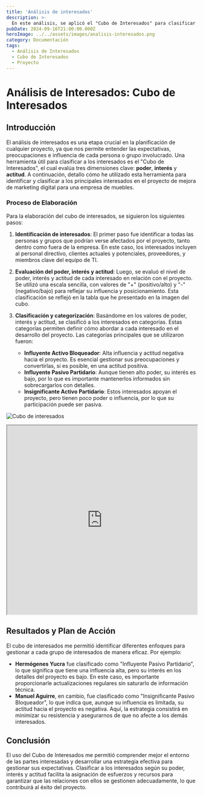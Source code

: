 ```yaml
---
title: 'Análisis de interesados'
description: >-
  En este análisis, se aplicó el "Cubo de Interesados" para clasificar a los actores clave en función de su poder, interés y actitud, lo que permitió identificar estrategias específicas para cada uno y garantizar una gestión eficiente del proyecto.
pubDate: 2024-09-16T21:00:00.000Z
heroImage: ../../assets/images/analisis-interesados.png
category: Documentación
tags:
  - Análisis de Interesados
  - Cubo de Interesados
  - Proyecto
---
```


# Análisis de Interesados: Cubo de Interesados

## Introducción

El análisis de interesados es una etapa crucial en la planificación de cualquier proyecto, ya que nos permite entender las expectativas, preocupaciones e influencia de cada persona o grupo involucrado. Una herramienta útil para clasificar a los interesados es el "Cubo de Interesados", el cual evalúa tres dimensiones clave: **poder**, **interés** y **actitud**. A continuación, detallo cómo he utilizado esta herramienta para identificar y clasificar a los principales interesados en el proyecto de mejora de marketing digital para una empresa de muebles.

### Proceso de Elaboración

Para la elaboración del cubo de interesados, se siguieron los siguientes pasos:

1. **Identificación de interesados**: El primer paso fue identificar a todas las personas y grupos que podrían verse afectados por el proyecto, tanto dentro como fuera de la empresa. En este caso, los interesados incluyen al personal directivo, clientes actuales y potenciales, proveedores, y miembros clave del equipo de TI.

2. **Evaluación del poder, interés y actitud**: Luego, se evaluó el nivel de poder, interés y actitud de cada interesado en relación con el proyecto. Se utilizó una escala sencilla, con valores de "+" (positivo/alto) y "-" (negativo/bajo) para reflejar su influencia y posicionamiento. Esta clasificación se reflejó en la tabla que he presentado en la imagen del cubo.

3. **Clasificación y categorización**: Basándome en los valores de poder, interés y actitud, se clasificó a los interesados en categorías. Estas categorías permiten definir cómo abordar a cada interesado en el desarrollo del proyecto. Las categorías principales que se utilizaron fueron:

   - **Influyente Activo Bloqueador**: Alta influencia y actitud negativa hacia el proyecto. Es esencial gestionar sus preocupaciones y convertirlas, si es posible, en una actitud positiva.
   - **Influyente Pasivo Partidario**: Aunque tienen alto poder, su interés es bajo, por lo que es importante mantenerlos informados sin sobrecargarlos con detalles.
   - **Insignificante Activo Partidario**: Estos interesados apoyan el proyecto, pero tienen poco poder o influencia, por lo que su participación puede ser pasiva.

![Cubo de interesados](../../assets/images/cubo.jpg)

<iframe
	style='width: 100%; height: 500px;'
	src='https://docs.google.com/spreadsheets/d/e/2PACX-1vSj4xtXmN4Ts1Zbl7ubjRA4LCrMrYHjAmIrvi3mlJLmNLIup7ff9nmI-fZNxBuYXqjMWg9CFkNmhHoL/pubhtml?gid=1170421490&amp;single=true&amp;widget=true&amp;headers=false'
></iframe>

## Resultados y Plan de Acción

El cubo de interesados me permitió identificar diferentes enfoques para gestionar a cada grupo de interesados de manera eficaz. Por ejemplo:

- **Hermógenes Yucra** fue clasificado como "Influyente Pasivo Partidario", lo que significa que tiene una influencia alta, pero su interés en los detalles del proyecto es bajo. En este caso, es importante proporcionarle actualizaciones regulares sin saturarlo de información técnica.
- **Manuel Aguirre**, en cambio, fue clasificado como "Insignificante Pasivo Bloqueador", lo que indica que, aunque su influencia es limitada, su actitud hacia el proyecto es negativa. Aquí, la estrategia consistirá en minimizar su resistencia y asegurarnos de que no afecte a los demás interesados.

## Conclusión

El uso del Cubo de Interesados me permitió comprender mejor el entorno de las partes interesadas y desarrollar una estrategia efectiva para gestionar sus expectativas. Clasificar a los interesados según su poder, interés y actitud facilita la asignación de esfuerzos y recursos para garantizar que las relaciones con ellos se gestionen adecuadamente, lo que contribuirá al éxito del proyecto.
